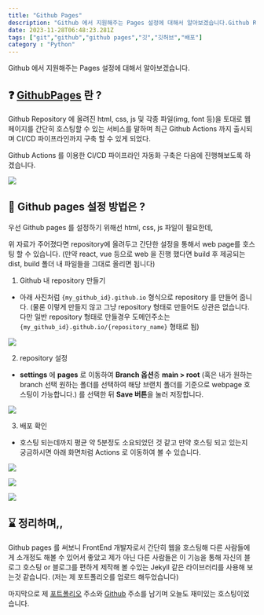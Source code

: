 ```yaml
---
title: "Github Pages"
description: "Github 에서 지원해주는 Pages 설정에 대해서 알아보겠습니다.Github Repository 에 올려진 html, css, js 및 각종 파일(img, font 등)을 토대로 웹페이지를 간단히 호스팅할 수 있는 서비스를 말하며 최근 Github Actions 까"
date: 2023-11-28T06:48:23.281Z
tags: ["git","github","github pages","깃","깃허브","배포"]
category : "Python"
---
```

Github 에서 지원해주는 Pages 설정에 대해서 알아보겠습니다.

## ❓ [GithubPages](https://pages.github.com/) 란 ?
Github Repository 에 올려진 html, css, js 및 각종 파일(img, font 등)을 토대로 웹페이지를 간단히 호스팅할 수 있는 서비스를 말하며 최근 Github Actions 까지 출시되며 CI/CD 파이프라인까지 구축 할 수 있게 되었다.

Github Actions 를 이용한 CI/CD 파이프라인 자동화 구축은 다음에 진행해보도록 하겠습니다.


![](/images/afc825ec-e263-4dcb-a0e5-08863ff4347d-image.png)



## 🧱 Github pages 설정 방법은 ?
우선 Github pages 를 설정하기 위해선 html, css, js 파일이 필요한데,

위 자료가 주어졌다면 repository에 올려두고 간단한 설정을 통해서 web page를 호스팅 할 수 있습니다. (만약 react, vue 등으로 web 을 진행 했다면 build 후 제공되는 dist, build 폴더 내 파일들을 그대로 올리면 됩니다)

1. Github 내 repository 만들기
- 아래 사진처럼 ```{my_github_id}.github.io``` 형식으로 repository 를 만들어 줍니다. (물론 이렇게 만들지 않고 그냥 repository 형태로 만들어도 상관은 없습니다. 다만 일반 repository 형태로 만들경우 도메인주소는 ```{my_github_id}.github.io/{repository_name}``` 형태로 됨)

![](/images/13f2c248-241d-4f5a-b0e2-da905bc0e72c-image.png)


2. repository 설정
- **settings** 에 **pages** 로 이동하여 **Branch 옵션**중 **main > root** (혹은 내가 원하는 branch 선택 원하는 폴더를 선택하여 해당 브랜치 폴더를 기준으로 webpage 호스팅이 가능합니다.) 를 선택한 뒤 **Save 버튼**을 눌러 저장합니다.

![](/images/8d075442-fe7a-47e3-9a50-5f454ff83195-image.png)


3. 배포 확인
- 호스팅 되는데까지 평균 약 5분정도 소요되었던 것 같고 만약 호스팅 되고 있는지 궁금하시면 아래 화면처럼 Actions 로 이동하여 볼 수 있습니다.

![](/images/86b7cbd3-f311-444d-8ef3-07fa74b8a73e-image.png)


![](/images/ed49fb90-f71d-4222-825c-1ce06527504f-image.png)


![](/images/9a660c7e-a947-47b9-803e-c4a898155138-image.png)




## ⌛ 정리하며,,
Github pages 를 써보니 FrontEnd 개발자로서 간단히 웹을 호스팅해 다른 사람들에게 소개정도 해볼 수 있어서 좋았고 제가 아닌 다른 사람들은 이 기능을 통해 자신의 블로그 호스팅 or 블로그를 편하게 제작해 볼 수있는 Jekyll 같은 라이브러리를 사용해 보는것 같습니다. (저는 제 포트폴리오를 업로드 해두었습니다)

마지막으로 제 [포트폴리오](https://jaemaning.github.io/) 주소와 [Github](https://github.com/jaemaning) 주소를 남기며 오늘도 재미있는 호스팅이었습니다.
